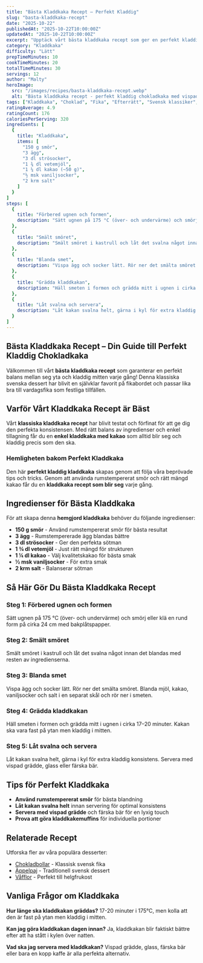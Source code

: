 ```yaml
---
title: "Bästa Kladdkaka Recept – Perfekt Kladdig"
slug: "basta-kladdkaka-recept"
date: "2025-10-22"
publishedAt: "2025-10-22T10:00:00Z"
updatedAt: "2025-10-22T10:00:00Z"
excerpt: "Upptäck vårt bästa kladdkaka recept som ger en perfekt kladdig och chokladig kaka varje gång. Enkel att baka, älskad av alla – prova vårt beprövade recept idag!"
category: "Kladdkaka"
difficulty: "Lätt"
prepTimeMinutes: 10
cookTimeMinutes: 20
totalTimeMinutes: 30
servings: 12
author: "Malty"
heroImage:
  src: "/images/recipes/basta-kladdkaka-recept.webp"
  alt: "Bästa kladdkaka recept - perfekt kladdig chokladkaka med vispad grädde"
tags: ["Kladdkaka", "Choklad", "Fika", "Efterrätt", "Svensk klassiker", "Enkel bakning"]
ratingAverage: 4.9
ratingCount: 176
caloriesPerServing: 320
ingredients: [
  {
    title: "Kladdkaka",
    items: [
      "150 g smör",
      "3 ägg",
      "3 dl strösocker",
      "1 ¾ dl vetemjöl",
      "1 ¼ dl kakao (~50 g)",
      "½ msk vaniljsocker",
      "2 krm salt"
    ]
  }
]
steps: [
  {
    title: "Förbered ugnen och formen",
    description: "Sätt ugnen på 175 °C (över- och undervärme) och smörj eller klä en rund form på cirka 24 cm med bakplåtspapper."
  },
  {
    title: "Smält smöret",
    description: "Smält smöret i kastrull och låt det svalna något innan det blandas med resten av ingredienserna."
  },
  {
    title: "Blanda smet",
    description: "Vispa ägg och socker lätt. Rör ner det smälta smöret. Blanda mjöl, kakao, vaniljsocker och salt i en separat skål och rör ner i smeten."
  },
  {
    title: "Grädda kladdkakan",
    description: "Häll smeten i formen och grädda mitt i ugnen i cirka 17–20 minuter. Kakan ska vara fast på ytan men kladdig i mitten."
  },
  {
    title: "Låt svalna och servera",
    description: "Låt kakan svalna helt, gärna i kyl för extra kladdig konsistens. Servera med vispad grädde, glass eller färska bär."
  }
]
---
```


## Bästa Kladdkaka Recept – Din Guide till Perfekt Kladdig Chokladkaka

Välkommen till vårt **bästa kladdkaka recept** som garanterar en perfekt balans mellan seg yta och kladdig mitten varje gång! Denna klassiska svenska dessert har blivit en självklar favorit på fikabordet och passar lika bra till vardagsfika som festliga tillfällen.

## Varför Vårt Kladdkaka Recept är Bäst

Vårt **klassiska kladdkaka recept** har blivit testat och förfinat för att ge dig den perfekta konsistensen. Med rätt balans av ingredienser och enkel tillagning får du en **enkel kladdkaka med kakao** som alltid blir seg och kladdig precis som den ska.

### Hemligheten bakom Perfekt Kladdkaka

Den här **perfekt kladdig kladdkaka** skapas genom att följa våra beprövade tips och tricks. Genom att använda rumstempererat smör och rätt mängd kakao får du en **kladdkaka recept som blir seg** varje gång.

## Ingredienser för Bästa Kladdkaka

För att skapa denna **hemgjord kladdkaka** behöver du följande ingredienser:

- **150 g smör** - Använd rumstempererat smör för bästa resultat
- **3 ägg** - Rumstempererade ägg blandas bättre
- **3 dl strösocker** - Ger den perfekta sötman
- **1 ¾ dl vetemjöl** - Just rätt mängd för strukturen
- **1 ¼ dl kakao** - Välj kvalitetskakao för bästa smak
- **½ msk vaniljsocker** - För extra smak
- **2 krm salt** - Balanserar sötman

## Så Här Gör Du Bästa Kladdkaka Recept

### Steg 1: Förbered ugnen och formen
Sätt ugnen på 175 °C (över- och undervärme) och smörj eller klä en rund form på cirka 24 cm med bakplåtspapper.

### Steg 2: Smält smöret
Smält smöret i kastrull och låt det svalna något innan det blandas med resten av ingredienserna.

### Steg 3: Blanda smet
Vispa ägg och socker lätt. Rör ner det smälta smöret. Blanda mjöl, kakao, vaniljsocker och salt i en separat skål och rör ner i smeten.

### Steg 4: Grädda kladdkakan
Häll smeten i formen och grädda mitt i ugnen i cirka 17–20 minuter. Kakan ska vara fast på ytan men kladdig i mitten.

### Steg 5: Låt svalna och servera
Låt kakan svalna helt, gärna i kyl för extra kladdig konsistens. Servera med vispad grädde, glass eller färska bär.

## Tips för Perfekt Kladdkaka

- **Använd rumstempererat smör** för bästa blandning
- **Låt kakan svalna helt** innan servering för optimal konsistens
- **Servera med vispad grädde** och färska bär för en lyxig touch
- **Prova att göra kladdkakemuffins** för individuella portioner

## Relaterade Recept

Utforska fler av våra populära desserter:
- [Chokladbollar](/recept/chokladbollar) - Klassisk svensk fika
- [Äppelpaj](/recept/appelpaj-klassisk-svensk) - Traditionell svensk dessert
- [Våfflor](/recept/belgiska-vafflor) - Perfekt till helgfrukost

## Vanliga Frågor om Kladdkaka

**Hur länge ska kladdkakan gräddas?**
17-20 minuter i 175°C, men kolla att den är fast på ytan men kladdig i mitten.

**Kan jag göra kladdkakan dagen innan?**
Ja, kladdkakan blir faktiskt bättre efter att ha stått i kylen över natten.

**Vad ska jag servera med kladdkakan?**
Vispad grädde, glass, färska bär eller bara en kopp kaffe är alla perfekta alternativ.